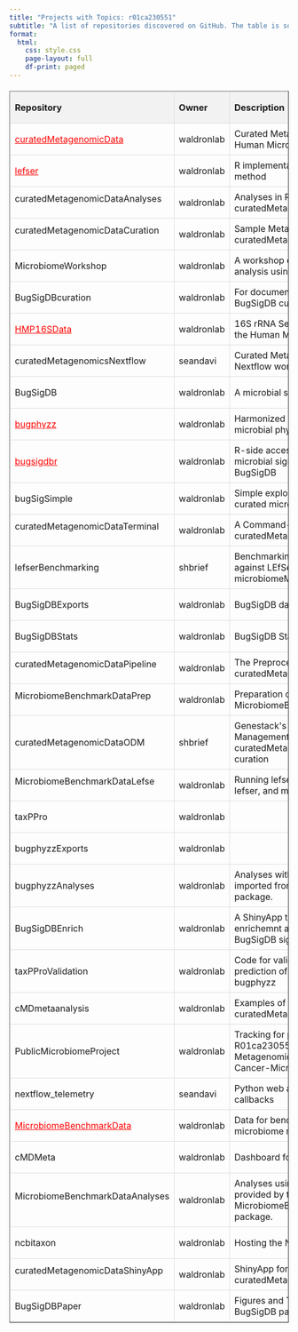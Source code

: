 ```yaml
---
title: "Projects with Topics: r01ca230551"
subtitle: "A list of repositories discovered on GitHub. The table is sortable by clicking on headers and searchable via the search box."
format:
  html:
    css: style.css
    page-layout: full
    df-print: paged
---
```


<style>.dataframe {
width: 100%;
border-collapse: collapse;
margin-top: 20px;
}
.dataframe th, .dataframe td {
border: 1px solid #ddd;
padding: 8px;
text-align: left;
}
.dataframe th {
background-color: #f2f2f2;
cursor: pointer;
}
</style>

<link rel="stylesheet" type="text/css" href="https://cdn.datatables.net/1.11.5/css/jquery.dataTables.css"> 

<table border="1" class="dataframe">
  <thead>
    <tr style="text-align: right;">
      <th>Repository</th>
      <th>Owner</th>
      <th>Description</th>
      <th>Stars</th>
      <th>Last Updated</th>
    </tr>
  </thead>
  <tbody>
    <tr>
      <td><a href="https://bioconductor.org/packages/curatedMetagenomicData" target="_blank" style="color: red;">curatedMetagenomicData</a><a href="https://github.com/waldronlab/curatedMetagenomicData" target="_blank"><img src="githubicon.svg" style="height: 0.9em; vertical-align: middle; margin-left: 10px; margin-right: 10px"></a><a href="https://bioconductor.org/packages/curatedMetagenomicData" target="_blank"> </a></td>
      <td>waldronlab</td>
      <td>Curated Metagenomic Data of the Human Microbiome</td>
      <td>138</td>
      <td>2025-07-18</td>
    </tr>
    <tr>
      <td><a href="https://bioconductor.org/packages/lefser" target="_blank" style="color: red;">lefser</a><a href="https://github.com/waldronlab/lefser" target="_blank"><img src="githubicon.svg" style="height: 0.9em; vertical-align: middle; margin-left: 10px; margin-right: 10px"></a><a href="https://bioconductor.org/packages/lefser" target="_blank"> </a></td>
      <td>waldronlab</td>
      <td>R implementation of the LEfSe method</td>
      <td>59</td>
      <td>2025-04-22</td>
    </tr>
    <tr>
      <td>curatedMetagenomicDataAnalyses<a href="https://github.com/waldronlab/curatedMetagenomicDataAnalyses" target="_blank"><img src="githubicon.svg" style="height: 0.9em; vertical-align: middle; margin-left: 10px; margin-right: 10px"></a></td>
      <td>waldronlab</td>
      <td>Analyses in R and Python Using curatedMetagenomicData</td>
      <td>32</td>
      <td>2025-07-30</td>
    </tr>
    <tr>
      <td>curatedMetagenomicDataCuration<a href="https://github.com/waldronlab/curatedMetagenomicDataCuration" target="_blank"><img src="githubicon.svg" style="height: 0.9em; vertical-align: middle; margin-left: 10px; margin-right: 10px"></a></td>
      <td>waldronlab</td>
      <td>Sample Metadata Curation for curatedMetagenomicData</td>
      <td>29</td>
      <td>2025-07-22</td>
    </tr>
    <tr>
      <td>MicrobiomeWorkshop<a href="https://github.com/waldronlab/MicrobiomeWorkshop" target="_blank"><img src="githubicon.svg" style="height: 0.9em; vertical-align: middle; margin-left: 10px; margin-right: 10px"></a></td>
      <td>waldronlab</td>
      <td>A workshop on microbiome analysis using Bioconductor</td>
      <td>15</td>
      <td>2019-06-20</td>
    </tr>
    <tr>
      <td>BugSigDBcuration<a href="https://github.com/waldronlab/BugSigDBcuration" target="_blank"><img src="githubicon.svg" style="height: 0.9em; vertical-align: middle; margin-left: 10px; margin-right: 10px"></a></td>
      <td>waldronlab</td>
      <td>For documenting issues related to BugSigDB curation.</td>
      <td>14</td>
      <td>2025-03-27</td>
    </tr>
    <tr>
      <td><a href="https://bioconductor.org/packages/HMP16SData" target="_blank" style="color: red;">HMP16SData</a><a href="https://github.com/waldronlab/HMP16SData" target="_blank"><img src="githubicon.svg" style="height: 0.9em; vertical-align: middle; margin-left: 10px; margin-right: 10px"></a><a href="https://bioconductor.org/packages/HMP16SData" target="_blank"> </a></td>
      <td>waldronlab</td>
      <td>16S rRNA Sequencing Data from the Human Microbiome Project</td>
      <td>9</td>
      <td>2025-05-05</td>
    </tr>
    <tr>
      <td>curatedMetagenomicsNextflow<a href="https://github.com/seandavi/curatedMetagenomicsNextflow" target="_blank"><img src="githubicon.svg" style="height: 0.9em; vertical-align: middle; margin-left: 10px; margin-right: 10px"></a></td>
      <td>seandavi</td>
      <td>Curated Metagenomics Data Nextflow workflows</td>
      <td>8</td>
      <td>2025-07-03</td>
    </tr>
    <tr>
      <td>BugSigDB<a href="https://github.com/waldronlab/BugSigDB" target="_blank"><img src="githubicon.svg" style="height: 0.9em; vertical-align: middle; margin-left: 10px; margin-right: 10px"></a></td>
      <td>waldronlab</td>
      <td>A microbial signatures database</td>
      <td>8</td>
      <td>2025-07-24</td>
    </tr>
    <tr>
      <td><a href="https://www.bioconductor.org/packages/release/data/experiment/html/bugphyzz.html" target="_blank" style="color: red;">bugphyzz</a><a href="https://github.com/waldronlab/bugphyzz" target="_blank"><img src="githubicon.svg" style="height: 0.9em; vertical-align: middle; margin-left: 10px; margin-right: 10px"></a><a href="https://www.bioconductor.org/packages/release/data/experiment/html/bugphyzz.html" target="_blank"> </a></td>
      <td>waldronlab</td>
      <td>Harmonized annotation of microbial physiology</td>
      <td>6</td>
      <td>2025-04-16</td>
    </tr>
    <tr>
      <td><a href="https://bioconductor.org/packages/bugsigdbr" target="_blank" style="color: red;">bugsigdbr</a><a href="https://github.com/waldronlab/bugsigdbr" target="_blank"><img src="githubicon.svg" style="height: 0.9em; vertical-align: middle; margin-left: 10px; margin-right: 10px"></a><a href="https://bioconductor.org/packages/bugsigdbr" target="_blank"> </a></td>
      <td>waldronlab</td>
      <td>R-side access to published microbial signatures from BugSigDB</td>
      <td>4</td>
      <td>2025-05-29</td>
    </tr>
    <tr>
      <td>bugSigSimple<a href="https://github.com/waldronlab/bugSigSimple" target="_blank"><img src="githubicon.svg" style="height: 0.9em; vertical-align: middle; margin-left: 10px; margin-right: 10px"></a></td>
      <td>waldronlab</td>
      <td>Simple exploratory analysis of curated microbe signatures</td>
      <td>4</td>
      <td>2025-07-10</td>
    </tr>
    <tr>
      <td>curatedMetagenomicDataTerminal<a href="https://github.com/waldronlab/curatedMetagenomicDataTerminal" target="_blank"><img src="githubicon.svg" style="height: 0.9em; vertical-align: middle; margin-left: 10px; margin-right: 10px"></a></td>
      <td>waldronlab</td>
      <td>A Command-Line Interface for curatedMetagenomicData</td>
      <td>3</td>
      <td>2021-11-13</td>
    </tr>
    <tr>
      <td>lefserBenchmarking<a href="https://github.com/shbrief/lefserBenchmarking" target="_blank"><img src="githubicon.svg" style="height: 0.9em; vertical-align: middle; margin-left: 10px; margin-right: 10px"></a></td>
      <td>shbrief</td>
      <td>Benchmarking examples of lefser against LEfSe and microbiomeMarker</td>
      <td>3</td>
      <td>2024-11-19</td>
    </tr>
    <tr>
      <td>BugSigDBExports<a href="https://github.com/waldronlab/BugSigDBExports" target="_blank"><img src="githubicon.svg" style="height: 0.9em; vertical-align: middle; margin-left: 10px; margin-right: 10px"></a></td>
      <td>waldronlab</td>
      <td>BugSigDB data files</td>
      <td>3</td>
      <td>2025-07-30</td>
    </tr>
    <tr>
      <td>BugSigDBStats<a href="https://github.com/waldronlab/BugSigDBStats" target="_blank"><img src="githubicon.svg" style="height: 0.9em; vertical-align: middle; margin-left: 10px; margin-right: 10px"></a></td>
      <td>waldronlab</td>
      <td>BugSigDB Stats and Analysis</td>
      <td>2</td>
      <td>2025-06-30</td>
    </tr>
    <tr>
      <td>curatedMetagenomicDataPipeline<a href="https://github.com/waldronlab/curatedMetagenomicDataPipeline" target="_blank"><img src="githubicon.svg" style="height: 0.9em; vertical-align: middle; margin-left: 10px; margin-right: 10px"></a></td>
      <td>waldronlab</td>
      <td>The Preprocessing Pipeline for curatedMetagenomicData</td>
      <td>2</td>
      <td>2021-10-14</td>
    </tr>
    <tr>
      <td>MicrobiomeBenchmarkDataPrep<a href="https://github.com/waldronlab/MicrobiomeBenchmarkDataPrep" target="_blank"><img src="githubicon.svg" style="height: 0.9em; vertical-align: middle; margin-left: 10px; margin-right: 10px"></a></td>
      <td>waldronlab</td>
      <td>Preparation of datasets for MicrobiomeBenchmarkData</td>
      <td>1</td>
      <td>2024-09-02</td>
    </tr>
    <tr>
      <td>curatedMetagenomicDataODM<a href="https://github.com/shbrief/curatedMetagenomicDataODM" target="_blank"><img src="githubicon.svg" style="height: 0.9em; vertical-align: middle; margin-left: 10px; margin-right: 10px"></a></td>
      <td>shbrief</td>
      <td>Genestack&#x27;s Open Data Management (ODM) setup for curatedMetagenomicData curation</td>
      <td>1</td>
      <td>2025-07-28</td>
    </tr>
    <tr>
      <td>MicrobiomeBenchmarkDataLefse<a href="https://github.com/waldronlab/MicrobiomeBenchmarkDataLefse" target="_blank"><img src="githubicon.svg" style="height: 0.9em; vertical-align: middle; margin-left: 10px; margin-right: 10px"></a></td>
      <td>waldronlab</td>
      <td>Running lefse with lefse-conda, lefser, and microbiomeMarker</td>
      <td>1</td>
      <td>2024-09-25</td>
    </tr>
    <tr>
      <td>taxPPro<a href="https://github.com/waldronlab/taxPPro" target="_blank"><img src="githubicon.svg" style="height: 0.9em; vertical-align: middle; margin-left: 10px; margin-right: 10px"></a></td>
      <td>waldronlab</td>
      <td></td>
      <td>1</td>
      <td>2025-06-30</td>
    </tr>
    <tr>
      <td>bugphyzzExports<a href="https://github.com/waldronlab/bugphyzzExports" target="_blank"><img src="githubicon.svg" style="height: 0.9em; vertical-align: middle; margin-left: 10px; margin-right: 10px"></a></td>
      <td>waldronlab</td>
      <td></td>
      <td>1</td>
      <td>2025-07-27</td>
    </tr>
    <tr>
      <td>bugphyzzAnalyses<a href="https://github.com/waldronlab/bugphyzzAnalyses" target="_blank"><img src="githubicon.svg" style="height: 0.9em; vertical-align: middle; margin-left: 10px; margin-right: 10px"></a></td>
      <td>waldronlab</td>
      <td>Analyses with data and signatures imported from the bugphyzz package.</td>
      <td>1</td>
      <td>2024-06-28</td>
    </tr>
    <tr>
      <td>BugSigDBEnrich<a href="https://github.com/waldronlab/BugSigDBEnrich" target="_blank"><img src="githubicon.svg" style="height: 0.9em; vertical-align: middle; margin-left: 10px; margin-right: 10px"></a></td>
      <td>waldronlab</td>
      <td>A ShinyApp to perform enrichemnt analysis with BugSigDB signatures.</td>
      <td>0</td>
      <td>2025-01-21</td>
    </tr>
    <tr>
      <td>taxPProValidation<a href="https://github.com/waldronlab/taxPProValidation" target="_blank"><img src="githubicon.svg" style="height: 0.9em; vertical-align: middle; margin-left: 10px; margin-right: 10px"></a></td>
      <td>waldronlab</td>
      <td>Code for validation analyses for prediction of annotations in bugphyzz</td>
      <td>0</td>
      <td>2024-07-05</td>
    </tr>
    <tr>
      <td>cMDmetaanalysis<a href="https://github.com/waldronlab/cMDmetaanalysis" target="_blank"><img src="githubicon.svg" style="height: 0.9em; vertical-align: middle; margin-left: 10px; margin-right: 10px"></a></td>
      <td>waldronlab</td>
      <td>Examples of Meta-analysis using curatedMetagenomicData</td>
      <td>0</td>
      <td>2020-01-08</td>
    </tr>
    <tr>
      <td>PublicMicrobiomeProject<a href="https://github.com/waldronlab/PublicMicrobiomeProject" target="_blank"><img src="githubicon.svg" style="height: 0.9em; vertical-align: middle; margin-left: 10px; margin-right: 10px"></a></td>
      <td>waldronlab</td>
      <td>Tracking for project R01ca230551: Exploiting Public Metagenomic Data to Uncover Cancer-Microbiome Relationships</td>
      <td>0</td>
      <td>2025-07-06</td>
    </tr>
    <tr>
      <td>nextflow_telemetry<a href="https://github.com/seandavi/nextflow_telemetry" target="_blank"><img src="githubicon.svg" style="height: 0.9em; vertical-align: middle; margin-left: 10px; margin-right: 10px"></a></td>
      <td>seandavi</td>
      <td>Python web api for nextflow web callbacks</td>
      <td>0</td>
      <td>2025-03-13</td>
    </tr>
    <tr>
      <td><a href="https://bioconductor.org/packages/MicrobiomeBenchmarkData" target="_blank" style="color: red;">MicrobiomeBenchmarkData</a><a href="https://github.com/waldronlab/MicrobiomeBenchmarkData" target="_blank"><img src="githubicon.svg" style="height: 0.9em; vertical-align: middle; margin-left: 10px; margin-right: 10px"></a><a href="https://bioconductor.org/packages/MicrobiomeBenchmarkData" target="_blank"> </a></td>
      <td>waldronlab</td>
      <td>Data for benchmarking in microbiome research.</td>
      <td>0</td>
      <td>2025-04-16</td>
    </tr>
    <tr>
      <td>cMDMeta<a href="https://github.com/waldronlab/cMDMeta" target="_blank"><img src="githubicon.svg" style="height: 0.9em; vertical-align: middle; margin-left: 10px; margin-right: 10px"></a></td>
      <td>waldronlab</td>
      <td>Dashboard for cMD</td>
      <td>0</td>
      <td>2024-12-28</td>
    </tr>
    <tr>
      <td>MicrobiomeBenchmarkDataAnalyses<a href="https://github.com/waldronlab/MicrobiomeBenchmarkDataAnalyses" target="_blank"><img src="githubicon.svg" style="height: 0.9em; vertical-align: middle; margin-left: 10px; margin-right: 10px"></a></td>
      <td>waldronlab</td>
      <td>Analyses using the datasets provided by the MicrobiomeBenchmarkData package.</td>
      <td>0</td>
      <td>2025-04-18</td>
    </tr>
    <tr>
      <td>ncbitaxon<a href="https://github.com/waldronlab/ncbitaxon" target="_blank"><img src="githubicon.svg" style="height: 0.9em; vertical-align: middle; margin-left: 10px; margin-right: 10px"></a></td>
      <td>waldronlab</td>
      <td>Hosting the NCBI taxnomy</td>
      <td>0</td>
      <td>2024-08-21</td>
    </tr>
    <tr>
      <td>curatedMetagenomicDataShinyApp<a href="https://github.com/waldronlab/curatedMetagenomicDataShinyApp" target="_blank"><img src="githubicon.svg" style="height: 0.9em; vertical-align: middle; margin-left: 10px; margin-right: 10px"></a></td>
      <td>waldronlab</td>
      <td>ShinyApp for curatedMetagenomicDataCuraiton</td>
      <td>0</td>
      <td>2021-11-29</td>
    </tr>
    <tr>
      <td>BugSigDBPaper<a href="https://github.com/waldronlab/BugSigDBPaper" target="_blank"><img src="githubicon.svg" style="height: 0.9em; vertical-align: middle; margin-left: 10px; margin-right: 10px"></a></td>
      <td>waldronlab</td>
      <td>Figures and Tables for the BugSigDB paper</td>
      <td>0</td>
      <td>2023-10-19</td>
    </tr>
  </tbody>
</table>

<script type="text/javascript" charset="utf8" src="https://code.jquery.com/jquery-3.6.0.min.js"></script> 
<script type="text/javascript" charset="utf8" src="https://cdn.datatables.net/1.11.5/js/jquery.dataTables.js"></script> 
<script>
$(document).ready( function () { 
$('.dataframe').DataTable();
} );
</script> 
